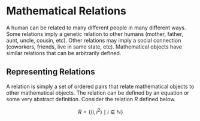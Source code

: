 # Mathematical Relations

A human can be related to many different people in many different ways.  Some relations imply a genetic relation to other humans (mother, father, aunt, uncle, cousin, etc).  Other relations may imply a social connection (coworkers, friends, live in same state, etc). Mathematical objects have similar relations that can be arbitrarily defined.

## Representing Relations

A relation is simply a set of ordered pairs that relate mathematical objects to other mathematical objects. The relation can be defined by an equation or some very abstract definition.  Consider the relation $R$ defined below. 

$$R = \{ \left(i,i^2 \right) \; \mid \; i \in \mathbb{N}\}$$